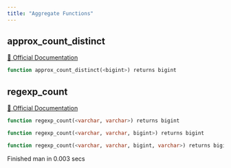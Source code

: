 ```yaml
---
title: "Aggregate Functions"
---
```


## approx_count_distinct
[🔗 Official Documentation](#)

```sql
function approx_count_distinct(<bigint>) returns bigint
```


## regexp_count
[🔗 Official Documentation](#)

```sql
function regexp_count(<varchar, varchar>) returns bigint
```


```sql
function regexp_count(<varchar, varchar, bigint>) returns bigint
```


```sql
function regexp_count(<varchar, varchar, bigint, varchar>) returns bigint
```


   Finished man in 0.003 secs

